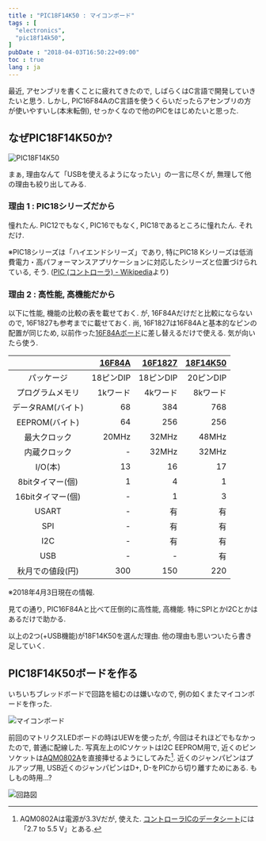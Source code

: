```yaml
---
title : "PIC18F14K50 : マイコンボード"
tags : [
  "electronics",
  "pic18f14k50",
]
pubDate : "2018-04-03T16:50:22+09:00"
toc : true
lang : ja
---
```


最近, アセンブリを書くことに疲れてきたので,
しばらくはC言語で開発していきたいと思う.
しかし, PIC16F84AのC言語を使うくらいだったらアセンブリの方が使いやすいし(本末転倒),
せっかくなので他のPICをはじめたいと思った.

## なぜPIC18F14K50か?

![PIC18F14K50](./_1.jpg)

まぁ, 理由なんて「USBを使えるようになったい」の一言に尽くが, 無理して他の理由も絞り出してみる.

### 理由 1 : PIC18シリーズだから

憧れたん. PIC12でもなく, PIC16でもなく, PIC18であるところに憧れたん. それだけ.

※PIC18シリーズは「ハイエンドシリーズ」であり,
特にPIC18 Kシリーズは低消費電力・高パフォーマンスアプリケーションに対応したシリーズと位置づけられている,
そう. ([PIC (コントローラ) - Wikipedia](https://ja.wikipedia.org/wiki/PIC_(%E3%82%B3%E3%83%B3%E3%83%88%E3%83%AD%E3%83%BC%E3%83%A9)#8bit_PIC%E3%82%B7%E3%83%AA%E3%83%BC%E3%82%BA%EF%BC%88%E3%83%87%E3%83%BC%E3%82%BF%E3%83%A1%E3%83%A2%E3%83%AA%E3%81%8C8%E3%83%93%E3%83%83%E3%83%88%E5%B9%85%EF%BC%89)より)

### 理由 2 : 高性能, 高機能だから

以下に性能, 機能の比較の表を載せておく.
が, 16F84Aだけだと比較にならないので, 16F1827も参考までに載せておく.
尚, 16F1827は16F84Aと基本的なピンの配置が同じため,
以前作った[16F84Aボード](/blog/pic16f84a/board/)に差し替えるだけで使える.
気が向いたら使う.

|  | [16F84A](http://akizukidenshi.com/catalog/g/gI-00097/) | [16F1827](http://akizukidenshi.com/catalog/g/gI-04430/) | [18F14K50](http://akizukidenshi.com/catalog/g/gI-03031/) |
|:-:|--:|--:|--:|
| パッケージ | 18ピンDIP | 18ピンDIP | 20ピンDIP |
| プログラムメモリ | 1kワード | 4kワード | 8kワード |
| データRAM(バイト) | 68 | 384 | 768 |
| EEPROM(バイト) | 64 | 256 | 256 |
| 最大クロック | 20MHz | 32MHz | 48MHz |
| 内蔵クロック | - | 32MHz | 32MHz |
| I/O(本) | 13 | 16 | 17 |
| 8bitタイマー(個) | 1 | 4 | 1 |
| 16bitタイマー(個) | - | 1 | 3 |
| USART | - | 有 | 有 |
| SPI | - | 有 | 有 |
| I2C | - | 有 | 有 |
| USB | - | - | 有 |
| 秋月での値段(円) | 300 | 150 | 220 |

※2018年4月3日現在の情報.

見ての通り, PIC16F84Aと比べて圧倒的に高性能, 高機能.
特にSPIとかI2Cとかはあるだけで助かる.

以上の2つ(+USB機能)が18F14K50を選んだ理由.
他の理由も思いついたら書き足していく.

## PIC18F14K50ボードを作る

いちいちブレッドボードで回路を組むのは嫌いなので,
例の如くまたマイコンボードを作った.

![マイコンボード](./_2.jpg)

前回のマトリクスLEDボードの時はUEWを使ったが,
今回はそれほどでもなかったので, 普通に配線した.
写真左上のICソケットはI2C EEPROM用で,
近くのピンソケットは[AQM0802A](http://akizukidenshi.com/catalog/g/gP-06669/)を直接挿せるようにしてみた[^1].
近くのジャンパピンはプルアップ用,
USB近くのジャンパピンはD+, D-をPICから切り離すためにある.
もしもの時用...?

[^1]: AQM0802Aは電源が3.3Vだが, 使えた.
[コントローラICのデータシート](http://akizukidenshi.com/download/ds/sitronix/st7032.pdf)には「2.7 to 5.5 V」とある.

![回路図](./_3.png)

